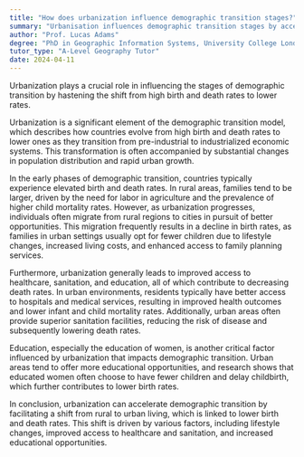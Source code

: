 ```yaml
---
title: "How does urbanization influence demographic transition stages?"
summary: "Urbanisation influences demographic transition stages by accelerating the shift from high birth and death rates to lower rates."
author: "Prof. Lucas Adams"
degree: "PhD in Geographic Information Systems, University College London"
tutor_type: "A-Level Geography Tutor"
date: 2024-04-11
---
```


Urbanization plays a crucial role in influencing the stages of demographic transition by hastening the shift from high birth and death rates to lower rates.

Urbanization is a significant element of the demographic transition model, which describes how countries evolve from high birth and death rates to lower ones as they transition from pre-industrial to industrialized economic systems. This transformation is often accompanied by substantial changes in population distribution and rapid urban growth.

In the early phases of demographic transition, countries typically experience elevated birth and death rates. In rural areas, families tend to be larger, driven by the need for labor in agriculture and the prevalence of higher child mortality rates. However, as urbanization progresses, individuals often migrate from rural regions to cities in pursuit of better opportunities. This migration frequently results in a decline in birth rates, as families in urban settings usually opt for fewer children due to lifestyle changes, increased living costs, and enhanced access to family planning services.

Furthermore, urbanization generally leads to improved access to healthcare, sanitation, and education, all of which contribute to decreasing death rates. In urban environments, residents typically have better access to hospitals and medical services, resulting in improved health outcomes and lower infant and child mortality rates. Additionally, urban areas often provide superior sanitation facilities, reducing the risk of disease and subsequently lowering death rates.

Education, especially the education of women, is another critical factor influenced by urbanization that impacts demographic transition. Urban areas tend to offer more educational opportunities, and research shows that educated women often choose to have fewer children and delay childbirth, which further contributes to lower birth rates.

In conclusion, urbanization can accelerate demographic transition by facilitating a shift from rural to urban living, which is linked to lower birth and death rates. This shift is driven by various factors, including lifestyle changes, improved access to healthcare and sanitation, and increased educational opportunities.
    